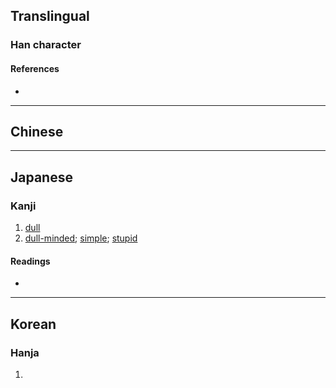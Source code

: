 {{also|呆}}
{{character info/new}}
==Translingual==

===Han character===
{{Han char|rn=94|rad=犬|as=10|sn=13|four=23134|canj=UTIK|ids=⿰豈犬}}

====References====
* {{Han ref|kx=0716.340|dkj=20599|dj=1128.190|hdz=21361.100|uh=7343|ud=29507|bh=E2CA|bd=58058}}

----

==Chinese==
{{zh-see|呆|v|dull-minded}}

----

==Japanese==

===Kanji===
{{ja-kanji|grade=|rs=犬10}}

# [[dull]]
# [[dull-minded]]; [[simple]]; [[stupid]]

====Readings====
* {{ja-readings
|on=がい, げ
}}

----

==Korean==

===Hanja===
{{ko-hanja|hangeul=애|eumhun=|rv=ae|mr=ae|y=ay}}

# {{defn|lang=ko|sort=犬10}}